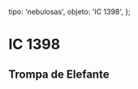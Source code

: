 
  tipo: 'nebulosas',
  objeto: 'IC 1398',
};

# IC 1398
## Trompa de Elefante

<Imagen
  src="registro/ic-1398_20121100_trompa-pa.jpg"
  fecha="20121100"
/>

